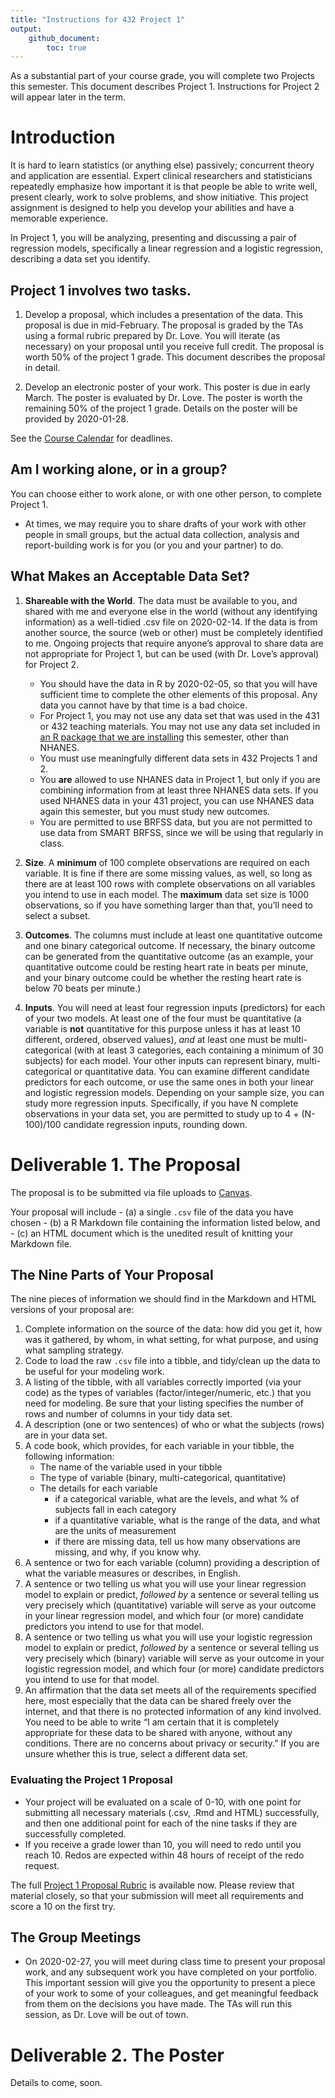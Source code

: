 ---
title: "Instructions for 432 Project 1"
output: 
    github_document:
        toc: true
---

As a substantial part of your course grade, you will complete two Projects this semester. This document describes Project 1. Instructions for Project 2 will appear later in the term.

# Introduction

It is hard to learn statistics (or anything else) passively; concurrent theory and application are essential. Expert clinical researchers and statisticians repeatedly emphasize how important it is that people be able to write well, present clearly, work to solve problems, and show initiative. This project assignment is designed to help you develop your abilities and have a memorable experience. 

In Project 1, you will be analyzing, presenting and discussing a pair of regression models, specifically a linear regression and a logistic regression, describing a data set you identify. 

## Project 1 involves two tasks.

1. Develop a proposal, which includes a presentation of the data. This proposal is due in mid-February. The proposal is graded by the TAs using a formal rubric prepared by Dr. Love. You will iterate (as necessary) on your proposal until you receive full credit. The proposal is worth 50% of the project 1 grade. This document describes the proposal in detail.

2. Develop an electronic poster of your work. This poster is due in early March. The poster is evaluated by Dr. Love. The poster is worth the remaining 50% of the project 1 grade. Details on the poster will be provided by 2020-01-28.

See the [Course Calendar](https://github.com/THOMASELOVE/2020-432/blob/master/calendar.md) for deadlines.

## Am I working alone, or in a group?

You can choose either to work alone, or with one other person, to complete Project 1.

- At times, we may require you to share drafts of your work with other people in small groups, but the actual data collection, analysis and report-building work is for you (or you and your partner) to do.

## What Makes an Acceptable Data Set?

1. **Shareable with the World**. The data must be available to you, and shared with me and everyone else in the world (without any identifying information) as a well-tidied .csv file on 2020-02-14. If the data is from another source, the source (web or other) must be completely identified to me. Ongoing projects that require anyone's approval to share data are not appropriate for Project 1, but can be used (with Dr. Love's approval) for Project 2. 
    - You should have the data in R by 2020-02-05, so that you will have sufficient time to complete the other elements of this proposal. Any data you cannot have by that time is a bad choice.
    - For Project 1, you may not use any data set that was used in the 431 or 432 teaching materials. You may not use any data set included in [an R package that we are installing](https://github.com/THOMASELOVE/2020-432/blob/master/software.md) this semester, other than NHANES. 
    - You must use meaningfully different data sets in 432 Projects 1 and 2.
    - You **are** allowed to use NHANES data in Project 1, but only if you are combining information from at least three NHANES data sets. If you used NHANES data in your 431 project, you can use NHANES data again this semester, but you must study new outcomes.
    - You are permitted to use BRFSS data, but you are not permitted to use data from SMART BRFSS, since we will be using that regularly in class.

2. **Size**. A **minimum** of 100 complete observations are required on each variable. It is fine if there are some missing values, as well, so long as there are at least 100 rows with complete observations on all variables you intend to use in each model. The **maximum** data set size is 1000 observations, so if you have something larger than that, you'll need to select a subset.

3. **Outcomes**. The columns must include at least one quantitative outcome and one binary categorical outcome. If necessary, the binary outcome can be generated from the quantitative outcome (as an example, your quantitative outcome could be resting heart rate in beats per minute, and your binary outcome could be whether the resting heart rate is below 70 beats per minute.)

4. **Inputs**. You will need at least four regression inputs (predictors) for each of your two models. At least one of the four must be quantitative (a variable is **not** quantitative for this purpose unless it has at least 10 different, ordered, observed values), *and* at least one must be multi-categorical (with at least 3 categories, each containing a minimum of 30 subjects) for each model. Your other inputs can represent binary, multi-categorical or quantitative data. You can examine different candidate predictors for each outcome, or use the same ones in both your linear and logistic regression models. Depending on your sample size, you can study more regression inputs. Specifically, if you have N complete observations in your data set, you are permitted to study up to 4 + (N-100)/100 candidate regression inputs, rounding down.

# Deliverable 1. The Proposal

The proposal is to be submitted via file uploads to [Canvas](https://canvas.case.edu).

Your proposal will include 
    - (a) a single `.csv` file of the data you have chosen
    - (b) a R Markdown file containing the information listed below, and 
    - (c) an HTML document which is the unedited result of knitting your Markdown file.

## The Nine Parts of Your Proposal

The nine pieces of information we should find in the Markdown and HTML versions of your proposal are:

1. Complete information on the source of the data: how did you get it, how was it gathered, by whom, in what setting, for what purpose, and using what sampling strategy.
2. Code to load the raw `.csv` file into a tibble, and tidy/clean up the data to be useful for your modeling work. 
3. A listing of the tibble, with all variables correctly imported (via your code) as the types of variables (factor/integer/numeric, etc.) that you need for modeling. Be sure that your listing specifies the number of rows and number of columns in your tidy data set.
4. A description (one or two sentences) of who or what the subjects (rows) are in your data set.
5. A code book, which provides, for each variable in your tibble, the following information:
    + The name of the variable used in your tibble
    + The type of variable (binary, multi-categorical, quantitative)
    + The details for each variable 
        * if a categorical variable, what are the levels, and what % of subjects fall in each category
        * if a quantitative variable, what is the range of the data, and what are the units of measurement
        * if there are missing data, tell us how many observations are missing, and why, if you know why.
6. A sentence or two for each variable (column) providing a description of what the variable measures or describes, in English.
7. A sentence or two telling us what you will use your linear regression model to explain or predict, *followed by* a sentence or several telling us very precisely which (quantitative) variable will serve as your outcome in your linear regression model, and which four (or more) candidate predictors you intend to use for that model.
8. A sentence or two telling us what you will use your logistic regression model to explain or predict, *followed by* a sentence or several telling us very precisely which (binary) variable will serve as your outcome in your logistic regression model, and which four (or more) candidate predictors you intend to use for that model.
9. An affirmation that the data set meets all of the requirements specified here, most especially that the data can be shared freely over the internet, and that there is no protected information of any kind involved. You need to be able to write "I am certain that it is completely appropriate for these data to be shared with anyone, without any conditions. There are no concerns about privacy or security." If you are unsure whether this is true, select a different data set.

### Evaluating the Project 1 Proposal

- Your project will be evaluated on a scale of 0-10, with one point for submitting all necessary materials (.csv, .Rmd and HTML) successfully, and then one additional point for each of the nine tasks if they are successfully completed. 
- If you receive a grade lower than 10, you will need to redo until you reach 10. Redos are expected within 48 hours of receipt of the redo request.

The full [Project 1 Proposal Rubric](https://github.com/THOMASELOVE/2020-432/blob/master/projects/project1/project1_proposal_rubric.md) is available now. Please review that material closely, so that your submission will meet all requirements and score a 10 on the first try.

## The Group Meetings

- On 2020-02-27, you will meet during class time to present your proposal work, and any subsequent work you have completed on your portfolio. This important session will give you the opportunity  to present a piece of your work to some of your colleagues, and get meaningful feedback from them on the decisions you have made. The TAs will run this session, as Dr. Love will be out of town.

# Deliverable 2. The Poster

Details to come, soon.